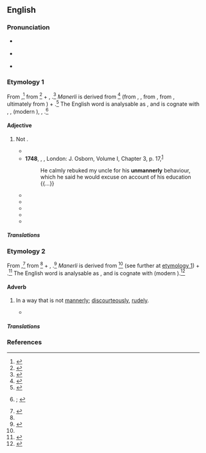 ==English==
{{was wotd|2020|August|30}}

===Pronunciation===
* {{a|RP}} {{IPA|en|/ʌnˈmænəli/}}
* {{a|GA}} {{IPA|en|/ˌʌnˈmænɚli/|/ˌən-/}}
* {{hyphenation|en|un|man|ner|ly}}

===Etymology 1===
{{PIE root|en|(s)meh₂}}
From {{inh|en|enm|unmanerli|t=of a person: disorderly, unruly; of conduct: inappropriate, improper}},<ref>{{R:MED Online|entry=unmanerlī|pos=adj|id=MED49173}}</ref> from {{m|enm|un-|pos=prefix meaning ‘not’}}<ref name="MED un">{{R:MED Online|entry=un-|pos=''pref.''(1)|noformat=1|id=MED47721}}</ref> + {{m|enm|manerli}}, {{m|enm|manerly|t=well-mannered; modest; customary; moral}}.<ref>{{R:MED Online|entry=manē̆rlī|pos=adj|id=MED26740}}</ref> ''Manerli'' is derived from {{m|enm|maner|t=kind, sort; form, nature; circumstances; method, manner; outward behaviour, manners; morals; custom, usage; cause, reason}}<ref name="MED maner">{{R:MED Online|entry=manē̆r(e|pos=n|id=MED26736}}</ref> (from {{der|en|xno|-}}, {{der|en|fro|manere|t=fashion, manner, way}}, from {{der|en|la|manuārius|t=of or pertaining to the hand}}, from {{m|la|manus|t=hand}}, ultimately from {{der|en|ine-pro|*(s)meh₂-|t=to beckon}}) + {{m|enm|-li|pos=suffix forming {{glossary|adjective}}s}}.<ref>{{R:MED Online|entry=-lī|pos=''suf.''(1)|noformat=1|id=MED25367}}</ref> The English word is analysable as {{prefix|en|un|mannerly}}, and is cognate with {{cog|da|umanerlig}}, {{cog|de|unmanierlich}}, {{cog|dum|onmanierlijc}} (modern {{cog|nl|onmanierlijk}}), {{cog|sv|omanerlig}}, {{cog|fy|ûnmanearlik}}.<ref>{{R:OED Online|pos=adj|id=215344|date=December 2014|nodot=yes}}; {{R:Lexico|pos=adj}}</ref>

====Adjective====
{{en-adj}}

# {{lb|en|also|figuratively}} Not {{l|en|mannerly|t=[[polite]]; having [[good]] [[manners]]}}.
#: {{synonyms|en|discourteous|impolite|rude|uncivil|Thesaurus:impolite}}
#: {{antonyms|en|mannerly|Thesaurus:polite}}
#* {{RQ:Shakespeare Henry 8|act=IV|scene=ii|page=226|column=1|passage=I humbly do entreat your Highneſſe pardon, / My [[haste|haſt]] made me '''vnmannerly'''.}}
#* '''1748''', {{w|Tobias Smollett}}, ''{{w|The adventures of Roderick Random}}'', London: J. Osborn, Volume I, Chapter 3, p. 17,<sup>[http://name.umdl.umich.edu/004833141.0001.001]</sup>
#*: He calmly rebuked my uncle for his '''unmannerly''' behaviour, which he said he would excuse on account of his education {{...}}
#* {{RQ:Melville Moby-Dick|chapter=Midnight.—The Forecastle Bulwarks.|page=565|passage=Halloa! whew! there goes my tarpaulin overboard; Lord, Lord, that the winds that come from heaven should be so '''unmannerly'''! This is a nasty night, lad.}}
#* {{RQ:Yeats Wild Swans|poem=The People|page=10|passage=‘What have I earned for all that work,’ I said, / ‘For all that I have done at my own charge? / The daily spite of this '''unmannerly''' town, / Where who has served the most is most defamed, / The reputation of his lifetime lost / Between the night and morning. [...’]}}
#* {{quote-book|en|author=Theodore G. Th. Pigeaud|chapter=The Annual Court Festival in Majapahit|title=Java in the 14th Century: A Study in Cultural History: The [[w:Nagarakretagama|Nāgara-Kĕrtāgama]] by Rakawi [[w:Mpu Prapanca|Prapanca]] of Majapahit, 1365 A.D.{{nb...|Third Edition, Revised and Enlarged by Some Contemporaneous Texts, with Notes, Translations, Commentaries and a Glossary [...] Publication Commissioned and Financed by the Netherlands Institute for International Cultural Relations}}|series=Koninklijk Instituut voor Taal-, Land- en Volkenkunde &#91;[[w:Royal Netherlands Institute of Southeast Asian and Caribbean Studies|Royal Institute for Linguistics, Geography and Ethnology]]&#93; Translation Series|seriesvolume=4|edition=3rd|location=Dordrecht|publisher={{w|Springer Science+Business Media}}|year=1962|year_published=2013|volume=IV (Commentaries and Recapitulation)|page=309|pageurl=https://books.google.com/books?id=JmZ-BgAAQBAJ&pg=PA309|doi=10.1007/978-94-011-8776-3|isbn=978-94-011-8151-8|passage=If modern Javanese table manners are still nearly the same as those prevailing in 14th-century Majapahit, finishing the plates was considered '''unmannerly''' and an indication of greed. The partly emptied plates were given to the servants to finish.}}
#* {{quote-book|en|author=Michael D. McNally|chapter=The Shape of Wisdom|title=Honoring Elders: Aging, Authority, and Ojibwe Religion|location=New York, N.Y.; Chichester, West Sussex|publisher={{w|Columbia University Press}}|year=2009|page=291|pageurl=https://books.google.com/books?id=copQdK-nU44C&pg=PA291|isbn=978-0-231-14502-2|passage=The ''{{w|Analects}}'' [of {{w|Confucius}}] dramatize in the famous scorned image of the '''unmannerly''' old man that virtue is not coterminous with age, but it would be "misleading to suppose&nbsp;… that one's moral growth can significantly surpass one's physical maturation."}}
#* {{quote-book|en|author=Deborah Martin [pseudonym; {{w|Sabrina Jeffries}}]|title=Silver Deceptions|edition=1st Pocket Books paperback|location=New York, N.Y.|publisher={{w|Pocket Books}}|month=January|year=2015|page=111|pageurl=https://books.google.com/books?id=gsvrAwAAQBAJ&pg=PA111|isbn=978-1-4767-6105-3|passage=So you will allow me to be insulted by an '''unmannerly''' bastard in your home?}}

=====Translations=====
{{trans-see|not mannerly|discourteous|rude}}

===Etymology 2===
From {{inh|en|enm|unmanerli|t=discourteously, rudely; excessively, unrestrainedly}}{{nb...|onmanerli|otherforms=1}},<ref>{{R:MED Online|entry=unmanerlī|pos=adv|id=MED49174}}</ref> from {{m|enm|un-|pos=prefix meaning ‘not’}}<ref name="MED un"/> + {{m|enm|manerli}}, {{m|enm|manerly|t=with good manners, courteously; in accordance with custom or propriety, appropriately, becomingly, properly; respectfully}}.<ref>{{R:MED Online|entry=manē̆rlī|pos=adv|id=MED26741}}</ref> ''Manerli'' is derived from {{m|enm|maner|t=kind, sort; form, nature; circumstances; method, manner; outward behaviour, manners; morals; custom, usage; cause, reason}}<ref name="MED maner"/> (see further at [[#Etymology 1|etymology 1]]) + {{m|enm|-li|pos=suffix forming {{glossary|adverb}}s}}.<ref>{{R:MED Online|entry=-lī|pos=''suf.''(2)|noformat=1|id=MED25368}}</ref> The English word is analysable as {{prefix|en|un|mannerly}}, and is cognate with {{cog|dum|onmanierlike}} (modern {{cog|nl|onmanierlijk}}).<ref>{{R:OED Online|pos=adv|id=215345|date=December 2014}}</ref>

====Adverb====
{{en-adv}}

# {{lb|en|archaic}} In a way that is not [[mannerly]]; [[discourteously]], [[rudely]].
#: {{synonyms|en|impolitely|uncivilly}}
#* {{RQ:Shakespeare Macbeth|act=II|scene=iii|page=138|column=1|passage=[T]here the Murtherers, / Steep’d in the Colours of their Trade; their Daggers / '''Vnmannerly''' breech'd with gore: [...]}}

=====Translations=====
{{trans-see|in a way that is not mannerly|discourteously|rudely}}

===References===
<references />